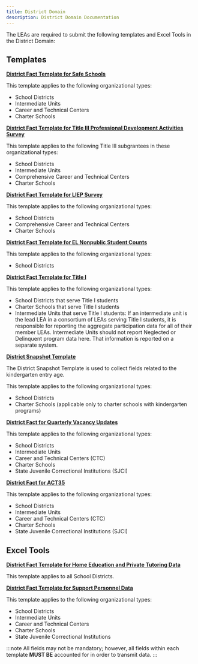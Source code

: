 ```yaml
---
title: District Domain
description: District Domain Documentation
---
```


The LEAs are required to submit the following templates and Excel Tools in the District Domain:

## Templates

**[District Fact Template for Safe Schools](docs/templates/district/district-fact-safe-schools.mdx)**

This template applies to the following organizational types:

- School Districts
- Intermediate Units
- Career and Technical Centers
- Charter Schools

**[District Fact Template for Title III Professional Development Activities Survey](docs/templates/district/district-fact-english-leaners.mdx#title-iii-professional-development-activities-survey)**

This template applies to the following Title III subgrantees in these organizational types:

- School Districts
- Intermediate Units
- Comprehensive Career and Technical Centers
- Charter Schools

**[District Fact Template for LIEP Survey](docs/templates/district/district-fact-english-leaners.mdx#liep-language-instruction-education-program-survey)**

This template applies to the following organizational types:

- School Districts
- Comprehensive Career and Technical Centers
- Charter Schools

**[District Fact Template for EL Nonpublic Student Counts](docs/templates/district/district-fact-english-leaners.mdx#title-iii-nonpublic-student-counts)**

This template applies to the following organizational types:

- School Districts

**[District Fact Template for Title I](docs/templates/district/district-fact-title-i.mdx)**

This template applies to the following organizational types:

- School Districts that serve Title I students
- Charter Schools that serve Title I students
- Intermediate Units that serve Title I students: If an intermediate unit is the lead LEA in a consortium of LEAs serving Title I students, it is responsible for reporting the aggregate participation data for all of their member LEAs. Intermediate Units should not report Neglected or Delinquent program data here. That information is reported on a separate system.

**[District Snapshot Template](docs/templates/district/district-snapshot.mdx)**

The District Snapshot Template is used to collect fields related to the kindergarten entry age.

This template applies to the following organizational types:

- School Districts
- Charter Schools (applicable only to charter schools with kindergarten programs)

**[District Fact for Quarterly Vacancy Updates](docs/templates/district/district-fact-quarterly-vacancy-updates.mdx)**

This template applies to the following organizational types:

- School Districts
- Intermediate Units
- Career and Technical Centers (CTC)
- Charter Schools
- State Juvenile Correctional Institutions (SJCI)

**[District Fact for ACT35](docs/templates/district/district-fact-act-35.mdx)**

This template applies to the following organizational types:

- School Districts
- Intermediate Units
- Career and Technical Centers (CTC)
- Charter Schools
- State Juvenile Correctional Institutions (SJCI)

## Excel Tools

**[District Fact Template for Home Education and Private Tutoring Data](docs/templates/district/distract-fact-home-ed-private-tutoring.mdx)**

This template applies to all School Districts.

**[District Fact Template for Support Personnel Data](docs/templates/district/district-fact-support-personnel.mdx)**

This template applies to the following organizational types:

- School Districts
- Intermediate Units
- Career and Technical Centers
- Charter Schools
- State Juvenile Correctional Institutions

:::note
All fields may not be mandatory; however, all fields within each template **MUST BE** accounted for in order to transmit data.
:::
